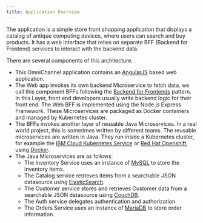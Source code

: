```yaml
---
title: Application Overview
---
```


The application is a simple store front shopping application that displays a catalog of antique computing devices, where users can search and buy products. It has a web interface that relies on separate BFF (Backend for Frontend) services to interact with the backend data.

There are several components of this architecture.

* This OmniChannel application contains an [AngularJS](https://angularjs.org/) based web application.
* The Web app invokes its own backend Microservice to fetch data, we call this component BFFs following the [Backend for Frontends](http://samnewman.io/patterns/architectural/bff/) pattern.  In this Layer, front end developers usually write backend logic for their front end.  The Web BFF is implemented using the Node.js Express Framework. These Microservices are packaged as Docker containers and managed by Kubernetes cluster.
* The BFFs invokes another layer of reusable Java Microservices. In a real world project, this is sometimes written by different teams.  The reusable microservices are written in Java. They run inside a Kubernetes cluster, for example the [IBM Cloud Kubernetes Service](https://www.ibm.com/cloud/container-service) or [Red Hat Openshift](https://www.redhat.com/en/technologies/cloud-computing/openshift), using [Docker](https://www.docker.com/).
* The Java Microservices are as follows:
  + The Inventory Service uses an instance of [MySQL](https://www.mysql.com/) to store the inventory items.
  + The Catalog service retrieves items from a searchable JSON datasource using [ElasticSearch](https://www.elastic.co/).
  + The Customer service stores and retrieves Customer data from a searchable JSON datasource using [CouchDB](http://couchdb.apache.org/).
  + The Auth service delegates authentication and authorization.
  + The Orders Service uses an instance of [MariaDB](https://mariadb.org/) to store order information.
